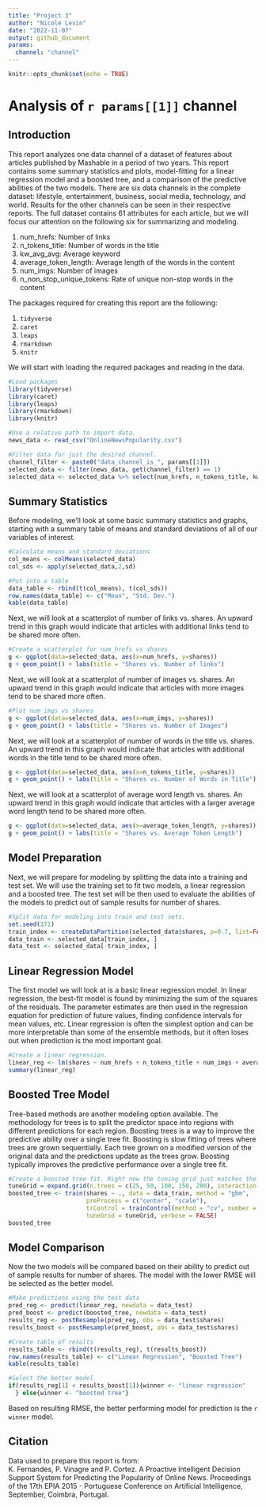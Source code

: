 ```yaml
---
title: "Project 3"
author: "Nicole Levin"
date: "2022-11-07"
output: github_document
params:
  channel: "channel"
---
```


```r
knitr::opts_chunk$set(echo = TRUE)
```
# Analysis of `r params[[1]]` channel
  
## Introduction
This report analyzes one data channel of a dataset of features about articles published by Mashable in a period of two years. This report contains some summary statistics and plots, model-fitting for a linear regression model and a boosted tree, and a comparison of the predictive abilities of the two models. There are six data channels in the complete dataset: lifestyle, entertainment, business, social media, technology, and world. Results for the other channels can be seen in their respective reports. The full dataset contains 61 attributes for each article, but we will focus our attention on the following six for summarizing and modeling.
  
1. num_hrefs: Number of links
2. n_tokens_title: Number of words in the title 
3. kw_avg_avg: Average keyword 
4. average_token_length: Average length of the words in the content 
5. num_imgs: Number of images 
6. n_non_stop_unique_tokens: Rate of unique non-stop words in the content 
 
The packages required for creating this report are the following:  

1. `tidyverse`
2. `caret`
3. `leaps`
4. `rmarkdown`
5. `knitr`

We will start with loading the required packages and reading in the data.
```r
#Load packages
library(tidyverse)
library(caret)
library(leaps)
library(rmarkdown)
library(knitr)

#Use a relative path to import data. 
news_data <- read_csv("OnlineNewsPopularity.csv")

#Filter data for just the desired channel.
channel_filter <- paste0("data_channel_is_", params[[1]])
selected_data <- filter(news_data, get(channel_filter) == 1)
selected_data <- selected_data %>% select(num_hrefs, n_tokens_title, kw_avg_avg, average_token_length, num_imgs, n_non_stop_unique_tokens, shares)
```

## Summary Statistics
Before modeling, we'll look at some basic summary statistics and graphs, starting with a summary table of means and standard deviations of all of our variables of interest.

```r
#Calculate means and standard deviations
col_means <- colMeans(selected_data)
col_sds <- apply(selected_data,2,sd)

#Put into a table
data_table <- rbind(t(col_means), t(col_sds))
row.names(data_table) <- c("Mean", "Std. Dev.")
kable(data_table)

```

Next, we will look at a scatterplot of number of links vs. shares. An upward trend in this graph would indicate that articles with additional links tend  to be shared more often.
```r
#Create a scatterplot for num_hrefs vs shares
g <- ggplot(data=selected_data, aes(x=num_hrefs, y=shares))
g + geom_point() + labs(title = "Shares vs. Number of links")

```

Next, we will look at a scatterplot of number of images vs. shares. An upward trend in this graph would indicate that articles with more images tend  to be shared more often.
```r
#Plot num_imgs vs shares
g <- ggplot(data=selected_data, aes(x=num_imgs, y=shares))
g + geom_point() + labs(title = "Shares vs. Number of Images")
```

Next, we will look at a scatterplot of number of words in the title vs. shares. An upward trend in this graph would indicate that articles with additional words in the title tend  to be shared more often.

```r
g <- ggplot(data=selected_data, aes(x=n_tokens_title, y=shares))
g + geom_point() + labs(title = "Shares vs. Number of Words in Title")
```

Next, we will look at a scatterplot of average word length vs. shares. An upward trend in this graph would indicate that articles with a larger average word length tend  to be shared more often.

```r
g <- ggplot(data=selected_data, aes(x=average_token_length, y=shares))
g + geom_point() + labs(title = "Shares vs. Average Token Length")

```

## Model Preparation
Next, we will prepare for modeling by splitting the data into a training and test set. We will use the training set to fit two models, a linear regression and a boosted tree. The test set will be then used to evaluate the abilities of the models to predict out of sample results for number of shares.
```r
#Split data for modeling into train and test sets.
set.seed(371)
train_index <- createDataPartition(selected_data$shares, p=0.7, list=FALSE)
data_train <- selected_data[train_index, ]
data_test <- selected_data[-train_index, ]
```

## Linear Regression Model
The first model we will look at is a basic linear regression model. In linear regression, the best-fit model is found by minimizing the sum of the squares of the residuals. The parameter estimates are then used in the regression equation for prediction of future values, finding confidence intervals for mean values, etc. Linear regression is often the simplest option and can be more interpretable than some of the ensemble methods, but it often loses out when prediction is the most important goal.

```r
#Create a linear regression. 
linear_reg <- lm(shares ~ num_hrefs + n_tokens_title + num_imgs + average_token_length + kw_avg_avg + n_non_stop_unique_tokens, data = data_train)
summary(linear_reg)

```

## Boosted Tree Model
Tree-based methods are another modeling option available. The methodology for trees is to split the predictor space into regions with different predictions for each region. Boosting trees is a way to improve the predictive ability over a single tree fit. Boosting is slow fitting of trees where trees are grown sequentially. Each tree grown on a modified version of the original data and the predictions update as the trees grow. Boosting typically improves the predictive performance over a single tree fit.
```r
#Create a boosted tree fit. Right now the tuning grid just matches the one from the homework. There could be room for improvement there.
tuneGrid = expand.grid(n.trees = c(25, 50, 100, 150, 200), interaction.depth = 1:4, shrinkage = 0.1, n.minobsinnode = 10)
boosted_tree <- train(shares ~ ., data = data_train, method = "gbm", 
                      preProcess = c("center", "scale"),
                      trControl = trainControl(method = "cv", number = 10), 
                      tuneGrid = tuneGrid, verbose = FALSE)
boosted_tree

```

## Model Comparison
Now the two models will be compared based on their ability to predict out of sample results for number of shares. The model with the lower RMSE will be selected as the better model.
```r
#Make predictions using the test data
pred_reg <- predict(linear_reg, newdata = data_test)
pred_boost <- predict(boosted_tree, newdata = data_test)
results_reg <- postResample(pred_reg, obs = data_test$shares)
results_boost <- postResample(pred_boost, obs = data_test$shares)

#Create table of results
results_table <- rbind(t(results_reg), t(results_boost))
row.names(results_table) <- c("Linear Regression", "Boosted Tree")
kable(results_table)

#Select the better model
if(results_reg[1] < results_boost[1]){winner <- "linear regression"
  } else{winner <- "boosted tree"}

```

Based on resulting RMSE, the better performing model for prediction is the 
`r winner` model.
  
## Citation
Data used to prepare this report is from:  
K. Fernandes, P. Vinagre and P. Cortez. A Proactive Intelligent Decision
Support System for Predicting the Popularity of Online News. Proceedings
of the 17th EPIA 2015 - Portuguese Conference on Artificial Intelligence,
September, Coimbra, Portugal.
    